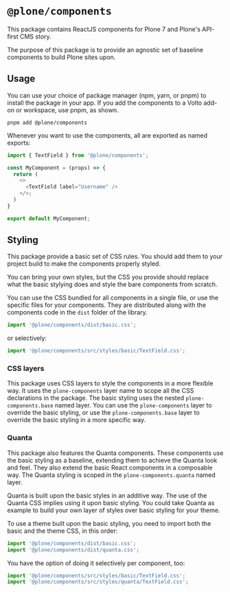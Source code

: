 
<Meta title="Introduction" />


# `@plone/components`

This package contains ReactJS components for Plone 7 and Plone's API-first CMS story.

The purpose of this package is to provide an agnostic set of baseline components to build Plone sites upon.

## Usage

You can use your choice of package manager (npm, yarn, or pnpm) to install the package in your app.
If you add the components to a Volto add-on or workspace, use pnpm, as shown.

```shell
pnpm add @plone/components
```

Whenever you want to use the components, all are exported as named exports:

```ts
import { TextField } from '@plone/components';

const MyComponent = (props) => {
  return (
    <>
      <TextField label="Username" />
    </>;
  )
}

export default MyComponent;
```

## Styling

This package provide a basic set of CSS rules.
You should add them to your project build to make the components properly styled.

You can bring your own styles, but the CSS you provide should replace what the basic stylying does and style the bare components from scratch.

You can use the CSS bundled for all components in a single file, or use the specific files for your components.
They are distributed along with the components code in the `dist` folder of the library.

```js
import '@plone/components/dist/basic.css';
```

or selectively:

```js
import '@plone/components/src/styles/basic/TextField.css';
```

### CSS layers

This package uses CSS layers to style the components in a more flexible way.
It uses the `plone-components` layer name to scope all the CSS declarations in the package.
The basic styling uses the nested `plone-components.base` named layer.
You can use the `plone-components` layer to override the basic styling, or use the `plone-components.base` layer to override the basic styling in a more specific way.

### Quanta

This package also features the Quanta components.
These components use the basic styling as a baseline, extending them to achieve the Quanta look and feel.
They also extend the basic React components in a composable way.
The Quanta styling is scoped in the `plone-components.quanta` named layer.

Quanta is built upon the basic styles in an additive way.
The use of the Quanta CSS implies using it upon basic styling.
You could take Quanta as example to build your own layer of styles over basic styling for your theme.

To use a theme built upon the basic styling, you need to import both the basic and the theme CSS, in this order:

```js
import '@plone/components/dist/basic.css';
import '@plone/components/dist/quanta.css';
```

You have the option of doing it selectively per component, too:

```js
import '@plone/components/src/styles/basic/TextField.css';
import '@plone/components/src/styles/quanta/TextField.css';
```
